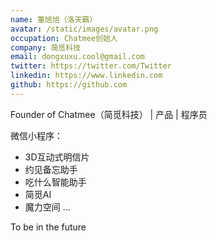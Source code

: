 ```yaml
---
name: 董旭旭（洛天霸）
avatar: /static/images/avatar.png
occupation: Chatmee创始人
company: 简觅科技
email: dongxuxu.cool@gmail.com
twitter: https://twitter.com/Twitter
linkedin: https://www.linkedin.com
github: https://github.com
---
```


Founder of Chatmee（简觅科技） | 产品 | 程序员

微信小程序：

- 3D互动式明信片
- 约见备忘助手
- 吃什么智能助手
- 简觅AI
- 魔力空间
  ...

To be in the future
